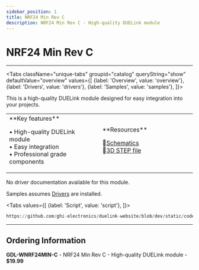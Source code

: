 ```yaml
---
sidebar_position: 1
title: NRF24 Min Rev C
description: NRF24 Min Rev C - High-quality DUELink module
---
```



# NRF24 Min Rev C

<ProductImageSelector 
  partNumber="wnrf24min-c"
  productName="NRF24 Min Rev C"
/>

---

<Tabs className="unique-tabs" groupid="catalog" queryString="show" defaultValue="overview"
  values={[
    {label: 'Overview', value: 'overview'},
    {label: 'Drivers', value: 'drivers'},
    {label: 'Samples', value: 'samples'},
  ]}>

<TabItem value="overview">

This is a high-quality DUELink module designed for easy integration into your projects.

<table><td width='50%'>
**Key features**

• High-quality DUELink module<br/>
• Easy integration<br/>
• Professional grade components<br/>

</td><td width='50%'>
**Resources**
 
📄[Schematics](/sch/wnrf24min-c.pdf)<br/>
🔩[3D STEP file](/3d/wnrf24min-c.step)<br/>

</td></table>

</TabItem>

<TabItem value="drivers">

No driver documentation available for this module.

</TabItem>

<TabItem value="samples">

Samples assumes [Drivers](../../engine/drivers) are installed.

<Tabs
  values={[
    {label: 'Script', value: 'script'},
  ]}>

<TabItem value="script">

```py reference title="Script Sample"
https://github.com/ghi-electronics/duelink-website/blob/dev/static/code/samples/script/wireless/nrf24-min.txt
```
</TabItem>

</Tabs>

</TabItem>

</Tabs>

---

## Ordering Information

**GDL-WNRF24MIN-C** - NRF24 Min Rev C - High-quality DUELink module - **$19.99**
